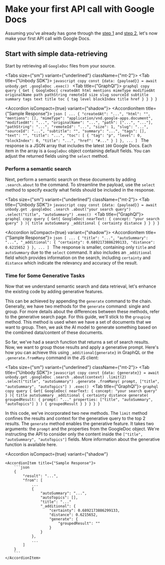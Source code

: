 
# Make your first API call with Google Docs
Assuming you've already has gone through the [step 1](/get-started/step-1-setup) and [step 2](/get-started/step-2-building), let's now make your first API call with Google Docs.

## Start with simple data-retrieving
Start by retrieving all `GoogleDoc` files from your source.

<Tabs size={"sm"} variant={"underlined"} className={"mt-2"}>
    <Tab title={"Unbody SDK"}>
        ```javascript copy
        const {data: {payload}} = await unbody.get
            .googleDoc
            .exec()
        ```
    </Tab>
    <Tab title={"GraphQl"}>
        ```graphql copy
        query {
            Get {
                GoogleDoc{
                    createdAt
                    html
                    mentions
                    mimeType
                    modifiedAt
                    originalName
                    path
                    pathString
                    remoteId
                    size
                    slug
                    sourceId
                    subtitle
                    summary
                    tags
                    text
                    title
                    toc {
                        tag
                        level
                        blockIndex
                        title
                        href
                    }
                }
            }
        }
        ```
    </Tab>
</Tabs>

<Accordion isCompact={true} variant={"shadow"}>
    <AccordionItem title={"Sample Response"}>
        ```json
        [
            ...
            {
                "createdAt": "...",
                "html": "",
                "mentions": [],
                "mimeType": "application/vnd.google-apps.document",
                "modifiedAt": "...",
                "originalName": "...",
                "path": ["...", "..."],
                "pathString": "...",
                "remoteId": "...",
                "size": 1,
                "slug": "...",
                "sourceId": "...",
                "subtitle": "",
                "summary": "...",
                "tags": [],
                "text": "",
                "title": "...",
                "toc": [
                    {
                        "tag": "p",
                        "level": 0,
                        "blockIndex": 0,
                        "title": "...",
                        "href": "#..."
                    }
                ]
            },
            ...
        ]
        ```
    </AccordionItem>
</Accordion>
The response is a JSON array that includes the latest `100` Google Docs. Each item in the
array is a `GoogleDoc` object containing default fields. You can adjust the returned fields using the
`select` method.


### Perform a semantic search

Next, perform a semantic search on these documents by adding `.search.about` to the command. To streamline the
payload, use the `select` method to specify exactly what fields should be included in the response.

<Tabs size={"sm"} variant={"underlined"} className={"mt-2"}>
    <Tab title={"Unbody SDK"}>
        ```javascript copy
        const {data: {payload}} = await unbody.get
            .googleDoc
            .search
            .about("your search query")
            .select("title", "autoSummary")
            .exec()
        ```
    </Tab>
    <Tab title={"GraphQl"}>
        ```graphql copy
        query {
            Get{
                GoogleDoc(
                    nearText: {
                        concept: "your search query"
                    }
                ){
                    title
                    autoSummary
                    _additional {
                        certainty
                        distance
                    }
                }
            }
        }
        ```
    </Tab>
</Tabs>

<Accordion isCompact={true} variant={"shadow"}>
    <AccordionItem title={"Sample Response"}>
        ```json
        [
            ...
            {
                "title": "...",
                "autoSummary": "...",
                "_additional": {
                "certainty": 0.6892173886299133,
                "distance": 0.6215652
            }
            },
            ...
        ]
        ```
    </AccordionItem>
</Accordion>
The response is smaller, containing only `title` and `autoSummary` due to the `select` command. It also includes
an `_additional` field which provides information on the search, including `certainty` and `distance` which
indicate the relevancy and accuracy of the result.

### Time for Some Generative Tasks

Now that we understand semantic search and data retrieval, let's enhance the existing code by adding generative
features.

This can be achieved by appending the `generate` command to the chain. Generally, we have two methods for the
`generate` command: single and group. For more details about the differences between these methods, refer to the
generative search page. For this guide, we'll stick to the `grouping` method. This method is used when we have a
set of documents that we want to group. Then, we ask the AI model to generate something based on the combined
data/content of these documents.

So far, we've had a search function that returns a set of search results. Now, we want to group those results
and apply a generative prompt. Here's how you can achieve this using `_additional{generate}` in GraphQL or the
`.generate.fromMany` command in the JS client:


<Tabs size={"sm"} variant={"underlined"} className={"mt-2"}>
    <Tab title={"Unbody SDK"}>
        ```javascript copy
        const {data: {generate}} = await unbody.get
            .googleDoc
            .search
            .about(context)
            .limit(2)
            .select("title", "autoSummary")
            .generate
            .fromMany(
                prompt,
                ["title", "autoSummary", "autoTopics"]
            )
            .exec()
        ```
    </Tab>
    <Tab title={"GraphQl"}>
        ```graphql copy
        query {
            Get{
                GoogleDoc(
                    nearText: {
                        concept: "your search query"
                    }
                ){
                    title
                    autoSummary
                    _additional {
                        certainty
                        distance
                        generate(
                            groupedResult: {
                                prompt: "..."
                                properties: ["title", "autoSummary", "autoTopics"]
                            }
                        ) {
                            groupedResult
                        }
                    }
                }
            }
        }
        ```
    </Tab>
</Tabs>

In this code, we've incorporated two new methods. The `limit` method confines the results and context for the
generative query to the top 2 results. The `generate` method enables the generative feature. It takes two
arguments: the `prompt` and the properties from the GoogleDoc object. We're instructing the API to consider only
the content inside the `["title", "autoSummary", "autoTopics"]` fields. More information about the generative
function is available here.

<Accordion isCompact={true}
           variant={"shadow"}
>
    <AccordionItem title={"Sample Response"}>
        ```json
        {
            "result": "...",
            "from": [
                ...
                {
                    "autoSummary": "...",
                    "autoTopics": [],
                    "title": "..."
                    "_additional": {
                        "certainty": 0.6892173886299133,
                        "distance": 0.6215652,
                        "generate": {
                            "groupedResult": ""
                        }
                    }
                },
                ...
            ]
        }
        ```
    </AccordionItem>
</Accordion>
